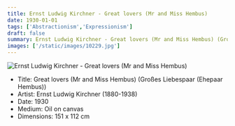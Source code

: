 ```yaml
---
title: Ernst Ludwig Kirchner - Great lovers (Mr and Miss Hembus)
date: 1930-01-01
tags: ['Abstractionism','Expressionism']
draft: false
summary: Ernst Ludwig Kirchner - Great lovers (Mr and Miss Hembus) (Großes Liebespaar (Ehepaar Hembus))
images: ['/static/images/10229.jpg']
---
```


![Ernst Ludwig Kirchner - Great lovers (Mr and Miss Hembus)](/static/images/10229.jpg)

* Title: Great lovers (Mr and Miss Hembus) (Großes Liebespaar (Ehepaar Hembus))
* Artist: Ernst Ludwig Kirchner (1880-1938)
* Date: 1930
* Medium: Oil on canvas
* Dimensions: 151 x 112 cm



